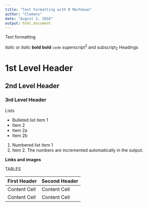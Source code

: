 ```yaml
---
title: "Text Formatting with R Markdown"
author: "Clemens"
date: "August 2, 2018"
output: html_document
---
```


Text formatting

*italic* or _italic_
**bold** __bold__
`code`
superscript^2^ and subscript~2~
Headings

# 1st Level Header
## 2nd Level Header
### 3rd Level Header
Lists

* Bulleted list item 1
* Item 2
* Item 2a
* Item 2b
1. Numbered list item 1
1. Item 2. The numbers are incremented automatically in
the output.

**Links and images**



TABLES

First Header | Second Header
------------- | -------------
Content Cell | Content Cell
Content Cell | Content Cell